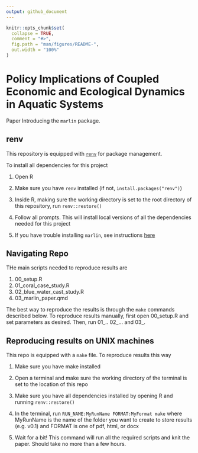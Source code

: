 ```yaml
---
output: github_document
---
```


<!-- README.md is generated from README.Rmd. Please edit that file -->

```r
knitr::opts_chunk$set(
  collapse = TRUE,
  comment = "#>",
  fig.path = "man/figures/README-",
  out.width = "100%"
)
```

# Policy Implications of Coupled Economic and Ecological Dynamics in Aquatic Systems

Paper Introducing the `marlin` package. 

## renv

This repository is equipped with [`renv`](https://rstudio.github.io/renv/) for package management. 

To install all dependencies for this project

1. Open R

2. Make sure you have `renv` installed (if not, `install.packages("renv")`)

3. Inside R, making sure the working directory is set to the root directory of this repository, run `renv::restore()`

4. Follow all prompts. This will install local versions of all the dependencies needed for this project

5. If you have trouble installing `marlin`, see instructions [here](https://danovando.github.io/marlin/#installation-troubleshooting)

## Navigating Repo

THe main scripts needed to reproduce results are 

1. 00_setup.R
2. 01_coral_case_study.R
3. 02_blue_water_cast_study.R
4. 03_marlin_paper.qmd

The best way to reproduce the results is through the `make` commands described below. To reproduce results manually, first open 00_setup.R and set parameters as desired. Then, run 01_.. 02_... and 03_. 


## Reproducing results on UNIX machines



This repo is equipped with a `make` file. To reproduce results this way

1. Make sure you have make installed

2. Open a terminal and make sure the working directory of the terminal is set to the location of this repo

3. Make sure you have all dependencies installed by opening R and running `renv::restore()`

4. In the terminal, run `RUN_NAME:MyRunName FORMAT:MyFormat make` where MyRunName is the name of the folder you want to create to store results (e.g. v0.1) and FORMAT is one of pdf, html, or docx

5. Wait for a bit! This command will run all the required scripts and knit the paper. Should take no more than a few hours. 
